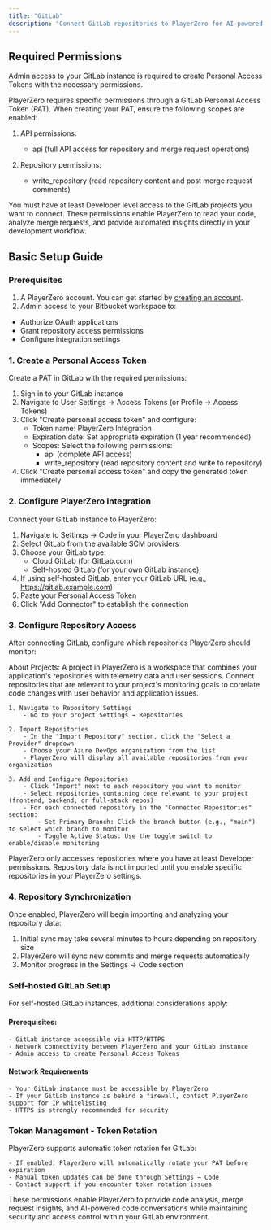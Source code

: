 ```yaml
---
title: "GitLab"
description: "Connect GitLab repositories to PlayerZero for AI-powered code analysis, pull request insights, and conversational code exploration."
---
```


## Required Permissions

<Note>Admin access to your GitLab instance is required to create Personal Access Tokens with the necessary permissions.</Note>

PlayerZero requires specific permissions through a GitLab Personal Access Token (PAT). When creating your PAT, ensure the following scopes are enabled:

1. API permissions:
    - api (full API access for repository and merge request operations)
    
2. Repository permissions:
    - write_repository (read repository content and post merge request comments)

<Note>
You must have at least Developer level access to the GitLab projects you want to connect. These permissions enable PlayerZero to read your code, analyze merge requests, and provide automated insights directly in your development workflow.
</Note>

## Basic Setup Guide

### Prerequisites
1. A PlayerZero account. You can get started by [creating an account](https://go.playerzero.app).
2. Admin access to your Bitbucket workspace to:
- Authorize OAuth applications
- Grant repository access permissions
- Configure integration settings

### 1. Create a Personal Access Token

Create a PAT in GitLab with the required permissions:

1. Sign in to your GitLab instance
2. Navigate to User Settings → Access Tokens (or Profile → Access Tokens)
3. Click "Create personal access token" and configure:
    - Token name: PlayerZero Integration
    - Expiration date: Set appropriate expiration (1 year recommended)
    - Scopes: Select the following permissions:
        - api (complete API access)
        - write_repository (read repository content and write to repository)
4. Click "Create personal access token" and copy the generated token immediately

### 2. Configure PlayerZero Integration

Connect your GitLab instance to PlayerZero:

1. Navigate to Settings → Code in your PlayerZero dashboard
2. Select GitLab from the available SCM providers
3. Choose your GitLab type:
    - Cloud GitLab (for GitLab.com)
    - Self-hosted GitLab (for your own GitLab instance)
4. If using self-hosted GitLab, enter your GitLab URL (e.g., https://gitlab.example.com)
5. Paste your Personal Access Token
6. Click "Add Connector" to establish the connection

### 3. Configure Repository Access

After connecting GitLab, configure which repositories PlayerZero should monitor:

<Note>About Projects: A project in PlayerZero is a workspace that combines your application's repositories with telemetry data and user sessions. Connect repositories that are relevant to your project's monitoring goals to correlate code changes with user behavior and application issues.</Note>

    1. Navigate to Repository Settings
        - Go to your project Settings → Repositories

    2. Import Repositories
        - In the "Import Repository" section, click the "Select a Provider" dropdown
        - Choose your Azure DevOps organization from the list
        - PlayerZero will display all available repositories from your organization

    3. Add and Configure Repositories
        - Click "Import" next to each repository you want to monitor
        - Select repositories containing code relevant to your project (frontend, backend, or full-stack repos)
        - For each connected repository in the "Connected Repositories" section:
            - Set Primary Branch: Click the branch button (e.g., "main") to select which branch to monitor
            - Toggle Active Status: Use the toggle switch to enable/disable monitoring

<Note>
PlayerZero only accesses repositories where you have at least Developer permissions. Repository data is not imported until you enable specific repositories in your PlayerZero settings.
</Note>

### 4. Repository Synchronization

Once enabled, PlayerZero will begin importing and analyzing your repository data:

1. Initial sync may take several minutes to hours depending on repository size
2. PlayerZero will sync new commits and merge requests automatically
3. Monitor progress in the Settings → Code section


### Self-hosted GitLab Setup

For self-hosted GitLab instances, additional considerations apply:

#### Prerequisites:

    - GitLab instance accessible via HTTP/HTTPS
    - Network connectivity between PlayerZero and your GitLab instance
    - Admin access to create Personal Access Tokens

#### Network Requirements

    - Your GitLab instance must be accessible by PlayerZero
    - If your GitLab instance is behind a firewall, contact PlayerZero support for IP whitelisting
    - HTTPS is strongly recommended for security

### Token Management - Token Rotation

PlayerZero supports automatic token rotation for GitLab:

    - If enabled, PlayerZero will automatically rotate your PAT before expiration
    - Manual token updates can be done through Settings → Code
    - Contact support if you encounter token rotation issues

These permissions enable PlayerZero to provide code analysis, merge request insights, and AI-powered code conversations while maintaining security and access control within your GitLab environment.
